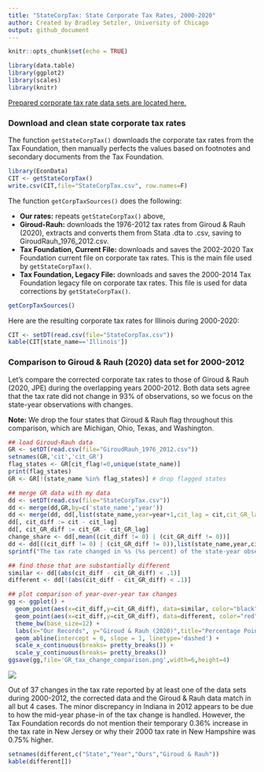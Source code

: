 ```yaml
---
title: "StateCorpTax: State Corporate Tax Rates, 2000-2020"
author: Created by Bradley Setzler, University of Chicago
output: github_document
---
```


```r
knitr::opts_chunk$set(echo = TRUE)
```



```r
library(data.table)
library(ggplot2)
library(scales)
library(knitr)
```



[Prepared corporate tax rate data sets are located here.](https://github.com/setzler/EconData/tree/master/DataRepo/StateCorpTax/)


### Download and clean state corporate tax rates

The function `getStateCorpTax()` downloads the corporate tax rates from the Tax Foundation, then manually perfects the values based on footnotes and secondary documents from the Tax Foundation.

```r
library(EconData)
CIT <- getStateCorpTax()
write.csv(CIT,file="StateCorpTax.csv", row.names=F)

```

The function `getCorpTaxSources()` does the following:

- **Our rates:** repeats `getStateCorpTax()` above,
- **Giroud-Rauh:** downloads the 1976-2012 tax rates from Giroud & Rauh (2020), extracts and converts them from Stata .dta to .csv, saving to GiroudRauh_1976_2012.csv.
- **Tax Foundation, Current File:** downloads and saves the 2002-2020 Tax Foundation current file on corporate tax rates. This is the main file used by `getStateCorpTax()`.
- **Tax Foundation, Legacy File:** downloads and saves the 2000-2014 Tax Foundation legacy file on corporate tax rates. This file is used for data corrections by `getStateCorpTax()`.

```r

getCorpTaxSources()

```

Here are the resulting corporate tax rates for Illinois during 2000-2020:

```r

CIT <- setDT(read.csv(file="StateCorpTax.csv"))
kable(CIT[state_name=='Illinois'])


```





### Comparison to Giroud & Rauh (2020) data set for 2000-2012

Let's compare the corrected corporate tax rates to those of Giroud & Rauh (2020, JPE) during the overlapping years 2000-2012. Both data sets agree that the tax rate did not change in 93% of observations, so we focus on the state-year observations with changes.

**Note:** We drop the four states that Giroud & Rauh flag throughout this comparison, which are Michigan, Ohio, Texas, and Washington.


```r

## load Giroud-Rauh data
GR <- setDT(read.csv(file="GiroudRauh_1976_2012.csv"))
setnames(GR,'cit','cit_GR')
flag_states <- GR[cit_flag!=0,unique(state_name)]
print(flag_states)
GR <- GR[!(state_name %in% flag_states)] # drop flagged states

## merge GR data with my data
dd <- setDT(read.csv(file="StateCorpTax.csv"))
dd <- merge(dd,GR,by=c('state_name','year'))
dd <- merge(dd, dd[,list(state_name,year=year+1,cit_lag = cit,cit_GR_lag = cit_GR)],by=c('state_name','year'))
dd[, cit_diff := cit - cit_lag]
dd[, cit_GR_diff := cit_GR - cit_GR_lag]
change_share <- dd[,mean((cit_diff != 0) | (cit_GR_diff != 0))]
dd <- dd[((cit_diff != 0) | (cit_GR_diff != 0)),list(state_name,year,cit_diff,cit_GR_diff)]
sprintf("The tax rate changed in %s (%s percent) of the state-year observations.",nrow(dd),round(change_share*100,1))

## find those that are substantially different
similar <- dd[(abs(cit_diff - cit_GR_diff) < .1)]
different <- dd[!(abs(cit_diff - cit_GR_diff) < .1)]

## plot comparison of year-over-year tax changes
gg <- ggplot() +
  geom_point(aes(x=cit_diff,y=cit_GR_diff), data=similar, color="black", size=3) +
  geom_point(aes(x=cit_diff,y=cit_GR_diff), data=different, color="red", size=3) +
  theme_bw(base_size=12) + 
  labs(x="Our Records", y="Giroud & Rauh (2020)",title="Percentage Point Change in State Corporate Tax Rates") +
  geom_abline(intercept = 0, slope = 1, linetype='dashed') +
  scale_x_continuous(breaks= pretty_breaks()) +
  scale_y_continuous(breaks= pretty_breaks())
ggsave(gg,file='GR_tax_change_comparison.png',width=6,height=4)

```

![](GR_tax_change_comparison.png)

Out of 37 changes in the tax rate reported by at least one of the data sets during 2000-2012, the corrected data and the Giroud & Rauh data match in all but 4 cases.  The minor discrepancy in Indiana in 2012 appears to be due to how the mid-year phase-in of the tax change is handled. However, the Tax Foundation records do not mention their temporary 0.36% increase in the tax rate in New Jersey or why their 2000 tax rate in New Hampshire was 0.75% higher.

```r

setnames(different,c("State","Year","Ours","Giroud & Rauh"))
kable(different[])

```

